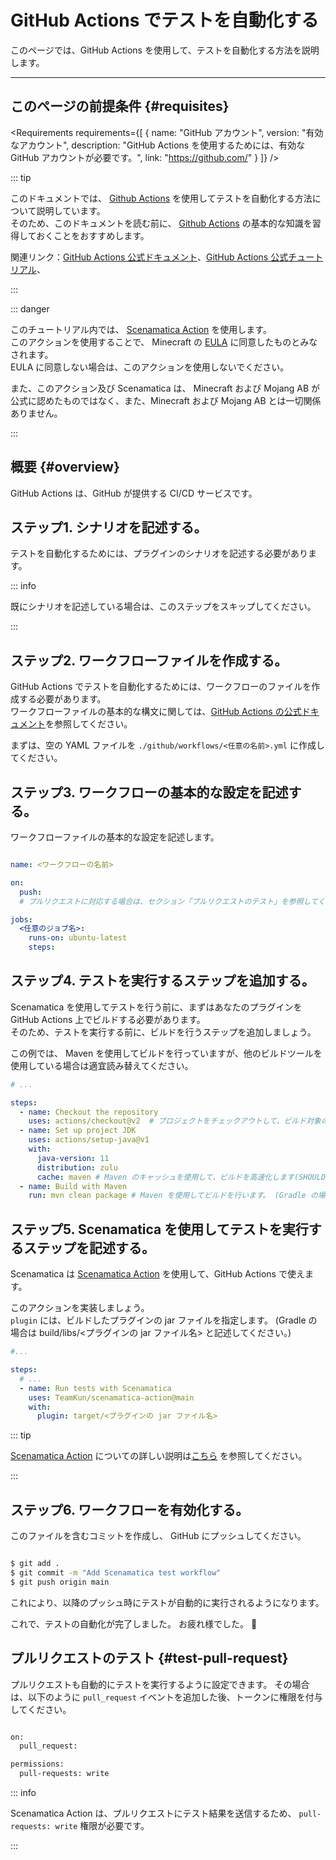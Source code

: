 
# GitHub Actions でテストを自動化する

このページでは、GitHub Actions を使用して、テストを自動化する方法を説明します。

---

## このページの前提条件 {#requisites}

<Requirements requirements={[
  {
    name: "GitHub アカウント",
    version: "有効なアカウント",
    description: "GitHub Actions を使用するためには、有効な GitHub アカウントが必要です。",
    link: "https://github.com/"
  }
]} />

::: tip

このドキュメントでは、 [Github Actions](https://github.co.jp/features/actions) を使用してテストを自動化する方法について説明しています。  
そのため、このドキュメントを読む前に、 [Github Actions](https://github.co.jp/features/actions) の基本的な知識を習得しておくことをおすすめします。

関連リンク：[GitHub Actions 公式ドキュメント](https://docs.github.com/ja/actions)、[GitHub Actions 公式チュートリアル](https://docs.github.com/ja/actions/learn-github-actions/introduction-to-github-actions)、

:::

::: danger

このチュートリアル内では、 [Scenamatica Action](https://github.com/TeamKun/scenamatica-action) を使用します。  
このアクションを使用することで、 Minecraft の [EULA](https://account.mojang.com/documents/minecraft_eula) に同意したものとみなされます。  
EULA に同意しない場合は、このアクションを使用しないでください。

また、このアクション及び Scenamatica は、 Minecraft および Mojang AB が公式に認めたものではなく、また、Minecraft および Mojang AB とは一切関係ありません。

:::

## 概要 {#overview}

GitHub Actions は、GitHub が提供する CI/CD サービスです。

## ステップ1. シナリオを記述する。

テストを自動化するためには、プラグインのシナリオを記述する必要があります。

<BelowDocument docId="getting-started/tutorials/writing-my-first-scenario"
               label="最初のシナリオを書いてみる"
/>

::: info

既にシナリオを記述している場合は、このステップをスキップしてください。

:::

## ステップ2. ワークフローファイルを作成する。

GitHub Actions でテストを自動化するためには、ワークフローのファイルを作成する必要があります。  
ワークフローファイルの基本的な構文に関しては、[GitHub Actions の公式ドキュメント](https://docs.github.com/ja/actions/reference/workflow-syntax-for-github-actions)を参照してください。

まずは、空の YAML ファイルを `./github/workflows/<任意の名前>.yml` に作成してください。

## ステップ3. ワークフローの基本的な設定を記述する。

ワークフローファイルの基本的な設定を記述します。

```yaml

name: <ワークフローの名前>

on:
  push:
  # プルリクエストに対応する場合は、セクション「プルリクエストのテスト」を参照してください。

jobs:
  <任意のジョブ名>:
    runs-on: ubuntu-latest
    steps:
```

## ステップ4. テストを実行するステップを追加する。

Scenamatica を使用してテストを行う前に、まずはあなたのプラグインを GitHub Actions 上でビルドする必要があります。  
そのため、テストを実行する前に、ビルドを行うステップを追加しましょう。

この例では、 Maven を使用してビルドを行っていますが、他のビルドツールを使用している場合は適宜読み替えてください。

```yaml
# ...

steps:
  - name: Checkout the repository
    uses: actions/checkout@v2  # プロジェクトをチェックアウトして、ビルド対象のコードを取得します。
  - name: Set up project JDK
    uses: actions/setup-java@v1
    with:
      java-version: 11 
      distribution: zulu
      cache: maven # Maven のキャッシュを使用して、ビルドを高速化します(SHOULD)。 (Gradle の場合は gradle と記述してください。)
  - name: Build with Maven
    run: mvn clean package # Maven を使用してビルドを行います。 (Gradle の場合は ./gradlew clean build と記述してください。)
```

## ステップ5. Scenamatica を使用してテストを実行するステップを記述する。

Scenamatica は [Scenamatica Action](https://github.com/TeamKun/scenamatica-action) を使用して、GitHub Actions で使えます。

このアクションを実装しましょう。  
`plugin` には、ビルドしたプラグインの jar ファイルを指定します。 (Gradle の場合は build/libs/\<プラグインの jar ファイル名> と記述してください。)

```yaml
#...

steps:
  # ...
  - name: Run tests with Scenamatica
    uses: TeamKun/scenamatica-action@main
    with:
      plugin: target/<プラグインの jar ファイル名>
```

::: tip

[Scenamatica Action](https://github.com/TeamKun/scenamatica-action) についての詳しい説明は[こちら](/docs/use/integration/ci-cd#scenamatica-action) を参照してください。

:::

## ステップ6. ワークフローを有効化する。

このファイルを含むコミットを作成し、 GitHub にプッシュしてください。

```bash

$ git add .
$ git commit -m "Add Scenamatica test workflow"
$ git push origin main
```

これにより、以降のプッシュ時にテストが自動的に実行されるようになります。  


これで、テストの自動化が完了しました。 お疲れ様でした。 :tada:

## プルリクエストのテスト {#test-pull-request}

プルリクエストも自動的にテストを実行するように設定できます。
その場合は、以下のように `pull_request` イベントを追加した後、トークンに権限を付与してください。

```diff

on:
  pull_request:

permissions:
  pull-requests: write

```

::: info

Scenamatica Action は、プルリクエストにテスト結果を送信するため、 `pull-requests: write` 権限が必要です。

:::
